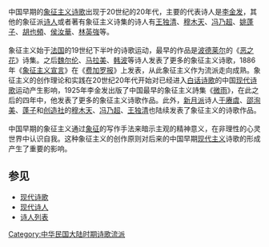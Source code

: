 中国早期的[[象征主义|象征主义]][[诗歌|诗歌]]出现于20世纪的20年代，主要的代表诗人是[[李金发|李金发]]，其他的象征派[[诗人|诗人]]或者著有象征主义诗集的诗人有[[王独清|王独清]]、[[穆木天|穆木天]]、[[冯乃超|冯乃超]]、[[姚蓬子|姚蓬子]]、[[胡也頻|胡也頻]]、[[侯汝華|侯汝華]]、[[林英強|林英強]]等。<br />
<br />
象征主义始于[[法国|法国]]的19世纪下半叶的诗歌运动，最早的作品是[[波德莱尔|波德莱尔]]的《[[恶之花|恶之花]]》诗集。之后[[魏尔伦|魏尔伦]]、[[马拉美|马拉美]]、[[韩波|韩波]]等诗人发表了更多的象征主义诗歌，1886年《[[象征主义宣言|象征主义宣言]]》在《[[费加罗报|费加罗报]]》上发表，从此象征主义作为流派走向成熟。象征主义的创作理论和实践在20世纪20年代开始对已经进入[[白话诗歌|白话诗歌]]的中国[[现代诗歌|现代诗歌]]运动产生影响，1925年李金发出版了中国最早的象征主义詩集《[[微雨|微雨]]》，在此之后的四年中，他发表了更多的象征主义诗歌作品。此外，[[新月派|新月派]]诗人[[于赓虞|于赓虞]]、[[邵洵美|邵洵美]]、[[蓬子|蓬子]]和[[创造社|创造社]]的[[穆木天|穆木天]]、[[冯乃超|冯乃超]]、[[王独清|王独清]]也陆续发表了象征主义的诗歌作品。<br />
<br />
中国早期的象征主义通过[[象征|象征]]的写作手法来暗示主观的精神意义，在非理性的心灵世界中认识自我。这种象征主义的创作原则对后来的中国早期[[现代主义|现代主义]]诗歌的形成产生了重要的影响。

==参见==
*[[现代诗歌|现代诗歌]]
*[[现代诗人|现代诗人]]
*[[诗人列表|诗人列表]]

[[Category:中华民国大陆时期诗歌流派|Category:中华民国大陆时期诗歌流派]]